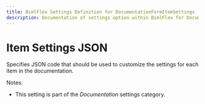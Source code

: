```yaml
---
title: BimlFlex Settings Definition for DocumentationFormItemSettings
description: Documentation of settings option within BimlFlex for DocumentationFormItemSettings
---
```

<head>
  <meta name="varigenceProduct" content="BimlFlex"></meta>
  <meta name="varigenceArticleType" content="Reference"></meta>
</head>

# Item Settings JSON

Specifies JSON code that should be used to customize the settings for each item in the documentation.

Notes:

* This setting is part of the *Documentation* settings category.

